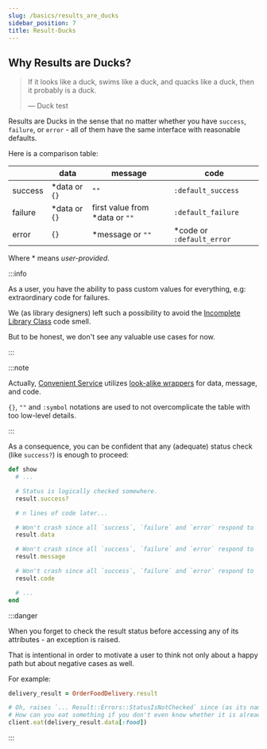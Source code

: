 ```yaml
---
slug: /basics/results_are_ducks
sidebar_position: 7
title: Result-Ducks
---
```


## Why Results are Ducks?

> If it looks like a duck, swims like a duck, and quacks like a duck, then it probably is a duck.
>
> — Duck test

Results are Ducks in the sense that no matter whether you have `success`, `failure`, or `error` - all of them have the same interface with reasonable defaults.

Here is a comparison table:

| | data | message | code |
| - | - | - | - |
| success | *data or `{}` | `""` | `:default_success` |
| failure | *data or `{}` | first value from *data or `""` | `:default_failure` |
| error | `{}` | *message or `""` | *code or `:default_error` |

Where \* means _user-provided_.

:::info

As a user, you have the ability to pass custom values for everything, e.g: extraordinary code for failures.

We (as library designers) left such a possibility to avoid the [Incomplete Library Class](https://refactoring.guru/smells/incomplete-library-class) code smell.

But to be honest, we don't see any valuable use cases for now.

:::

:::note

Actually, [Convenient Service](/) utilizes [look-alike wrappers](https://www.justinweiss.com/articles/a-decorator-vs-a-subclass/) for data, message, and code.

`{}`, `""` and `:symbol` notations are used to not overcomplicate the table with too low-level details.

:::

As a consequence, you can be confident that any (adequate) status check (like `success?`) is enough to proceed:

```ruby
def show
  # ...

  # Status is logically checked somewhere.
  result.success?

  # n lines of code later...

  # Won't crash since all `success`, `failure` and `error` respond to `data` and have reasonable defaults.
  result.data

  # Won't crash since all `success`, `failure` and `error` respond to `message` and have reasonable defaults.
  result.message

  # Won't crash since all `success`, `failure` and `error` respond to `code` and have reasonable defaults.
  result.code

  # ...
end
```

:::danger

When you forget to check the result status before accessing any of its attributes - an exception is raised.

That is intentional in order to motivate a user to think not only about a happy path but about negative cases as well.

For example:

```ruby
delivery_result = OrderFoodDelivery.result

# Oh, raises `... Result::Errors::StatusIsNotChecked` since (as its name states) status is not checked.
# How can you eat something if you don't even know whether it is already delivered or not 🙂?
client.eat(delivery_result.data[:food])
```

:::

